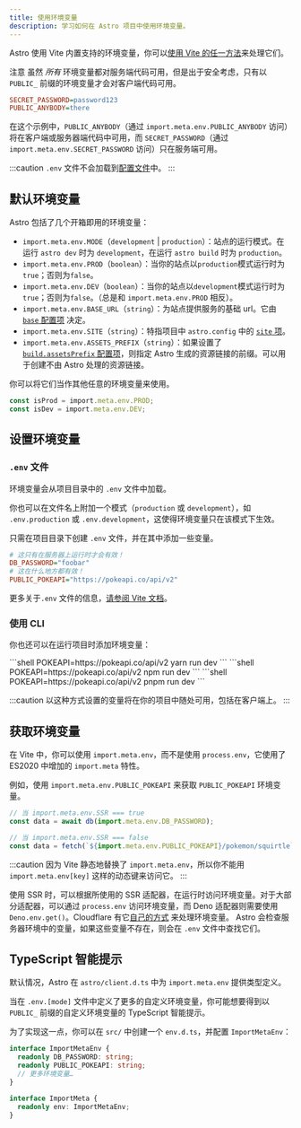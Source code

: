 ```yaml
---
title: 使用环境变量
description: 学习如何在 Astro 项目中使用环境变量。
---
```


Astro 使用 Vite 内置支持的环境变量，你可以[使用 Vite 的任一方法](https://cn.vitejs.dev/guide/env-and-mode.html)来处理它们。

注意 虽然 _所有_ 环境变量都对服务端代码可用，但是出于安全考虑，只有以 `PUBLIC_` 前缀的环境变量才会对客户端代码可用。

```ini title=".env"
SECRET_PASSWORD=password123
PUBLIC_ANYBODY=there
```

在这个示例中，`PUBLIC_ANYBODY`（通过 `import.meta.env.PUBLIC_ANYBODY` 访问）将在客户端或服务器端代码中可用，而 `SECRET_PASSWORD`（通过 `import.meta.env.SECRET_PASSWORD` 访问）只在服务端可用。

:::caution
`.env` 文件不会加载到[配置文件](/zh-cn/guides/configuring-astro/#环境变量)中。
:::

## 默认环境变量

Astro 包括了几个开箱即用的环境变量：

- `import.meta.env.MODE`（`development` | `production`）：站点的运行模式。在运行 `astro dev` 时为 `development`，在运行 `astro build` 时为 `production`。
- `import.meta.env.PROD`（`boolean`）：当你的站点以`production`模式运行时为`true`；否则为`false`。
- `import.meta.env.DEV`（`boolean`）：当你的站点以`development`模式运行时为`true`；否则为`false`。（总是和 `import.meta.env.PROD` 相反）。
- `import.meta.env.BASE_URL`（`string`）：为站点提供服务的基础 url。它由 [`base` 配置项](/zh-cn/reference/configuration-reference/#base) 决定。
- `import.meta.env.SITE`（`string`）：特指项目中 `astro.config` 中的 [`site` 项](/zh-cn/reference/configuration-reference/#site)。
- `import.meta.env.ASSETS_PREFIX`（`string`）：如果设置了 [`build.assetsPrefix` 配置项](/zh-cn/reference/configuration-reference/#buildassetsprefix)，则指定 Astro 生成的资源链接的前缀。可以用于创建不由 Astro 处理的资源链接。

你可以将它们当作其他任意的环境变量来使用。

```ts utils.ts
const isProd = import.meta.env.PROD;
const isDev = import.meta.env.DEV;
```

## 设置环境变量

### `.env` 文件

环境变量会从项目目录中的 `.env` 文件中加载。

你也可以在文件名上附加一个模式（`production` 或 `development`），如 `.env.production` 或 `.env.development`，这使得环境变量只在该模式下生效。

只需在项目目录下创建 `.env` 文件，并在其中添加一些变量。

```ini title=".env"
# 这只有在服务器上运行时才会有效！
DB_PASSWORD="foobar"
# 这在什么地方都有效！
PUBLIC_POKEAPI="https://pokeapi.co/api/v2"
```

更多关于`.env` 文件的信息，[请参阅 Vite 文档](https://cn.vitejs.dev/guide/env-and-mode.html#env-files)。

### 使用 CLI
你也还可以在运行项目时添加环境变量：

<PackageManagerTabs>
 <Fragment slot="yarn">
    ```shell
    POKEAPI=https://pokeapi.co/api/v2 yarn run dev
    ```
 </Fragment>
 <Fragment slot="npm">
    ```shell
    POKEAPI=https://pokeapi.co/api/v2 npm run dev
    ```
 </Fragment>
 <Fragment slot="pnpm">
    ```shell
    POKEAPI=https://pokeapi.co/api/v2 pnpm run dev
    ```
 </Fragment>
</PackageManagerTabs>

:::caution
以这种方式设置的变量将在你的项目中随处可用，包括在客户端上。
:::

## 获取环境变量

在 Vite 中，你可以使用 `import.meta.env`，而不是使用 `process.env`，它使用了 ES2020 中增加的 `import.meta` 特性。

例如，使用 `import.meta.env.PUBLIC_POKEAPI` 来获取 `PUBLIC_POKEAPI` 环境变量。

```js /(?<!//.*)import.meta.env.[A-Z_]+/
// 当 import.meta.env.SSR === true
const data = await db(import.meta.env.DB_PASSWORD);

// 当 import.meta.env.SSR === false
const data = fetch(`${import.meta.env.PUBLIC_POKEAPI}/pokemon/squirtle`);
```

:::caution
因为 Vite 静态地替换了 `import.meta.env`，所以你不能用 `import.meta.env[key]` 这样的动态键来访问它。
:::

使用 SSR 时，可以根据所使用的 SSR 适配器，在运行时访问环境变量。对于大部分适配器，可以通过 `process.env` 访问环境变量，而 Deno 适配器则需要使用 `Deno.env.get()`。Cloudflare 有它[自己的方式](/zh-cn/guides/integrations-guide/cloudflare/#环境变量) 来处理环境变量。
Astro 会检查服务器环境中的变量，如果这些变量不存在，则会在 `.env` 文件中查找它们。

## TypeScript 智能提示

默认情况，Astro 在 `astro/client.d.ts` 中为 `import.meta.env` 提供类型定义。

当在 `.env.[mode]` 文件中定义了更多的自定义环境变量，你可能想要得到以 `PUBLIC_` 前缀的自定义环境变量的 TypeScript 智能提示。

为了实现这一点，你可以在 `src/` 中创建一个 `env.d.ts`，并配置 `ImportMetaEnv`：

```ts title="src/env.d.ts"
interface ImportMetaEnv {
  readonly DB_PASSWORD: string;
  readonly PUBLIC_POKEAPI: string;
  // 更多环境变量…
}

interface ImportMeta {
  readonly env: ImportMetaEnv;
}
```
